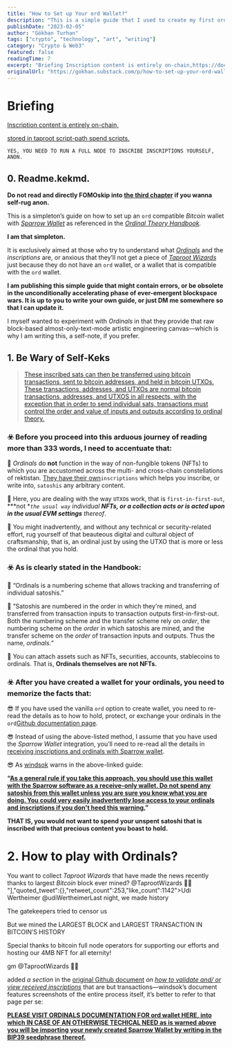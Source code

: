 ```yaml
---
title: "How to Set up Your ord Wallet?"
description: "This is a simple guide that I used to create my first ord wallet compatible wallet via Sparrow Wallet. If you are a technical person, you'll only need to read the Ordinal Theory Handbook."
publishDate: "2023-02-05"
author: "Gökhan Turhan"
tags: ["crypto", "technology", "art", "writing"]
category: "Crypto & Web3"
featured: false
readingTime: 7
excerpt: "Briefing Inscription content is entirely on-chain,https://docs.ordinals.com/inscriptions.html stored in taproot script-path spend scripts. YES, YOU NEED..."
originalUrl: "https://gokhan.substack.com/p/how-to-set-up-your-ord-wallet"
---
```


# Briefing

[Inscription content is entirely on-chain,](https://docs.ordinals.com/inscriptions.html)

[stored in taproot script-path spend scripts.](https://docs.ordinals.com/inscriptions.html)

`YES, YOU NEED TO RUN A FULL NODE TO INSCRIBE INSCRIPTIONS YOURSELF, ANON.`

## 0. Readme.kekmd.

**Do not read and directly FOMOskip into [the third chapter](https://gokhan.substack.com/i/101022954/how-to-easily-set-up-an-ord-wallet-compatible-sparrow-wallet) if you wanna self-rug anon.**

This is a simpleton’s guide on how to set up an `ord` compatible *Bitcoin* wallet with *[Sparrow Wallet](https://gist.github.com/windsok/5b53a1ced6ef3eddbde260337de28980)* as referenced in the *[Ordinal Theory Handbook](https://docs.ordinals.com/).*

**I am that simpleton.**

It is exclusively aimed at those who try to understand what *[Ordinals](https://discord.gg/ordinals)* and the *inscriptions* are, or anxious that they’ll not get a piece of *[Taproot Wizards](https://discord.gg/taprootwizards)* just because they do not have an `ord` wallet, or a wallet that is compatible with the `ord` wallet.

**I am publishing this simple guide that might contain errors, or be obsolete in the unconditionally accelerating phase of ever-emergent blockspace wars. It is up to you to write your own guide, or just DM me somewhere so that I can update it.**

I myself wanted to experiment with *Ordinals* in that they provide that raw block-based almost-only-text-mode artistic engineering canvas—which is why I am writing this, a self-note, if you prefer.

## 1. Be Wary of Self-Keks

>
> [These inscribed sats can then be transferred using bitcoin transactions, sent to bitcoin addresses, and held in bitcoin UTXOs. These transactions, addresses, and UTXOs are normal bitcoin transactions, addresses, and UTXOS in all respects, with the exception that in order to send individual sats, transactions must control the order and value of inputs and outputs according to ordinal theory.](https://docs.ordinals.com/inscriptions.html)
>

### ☣️ Before you proceed into this arduous journey of reading more than 333 words, I need to accentuate that:

🦍 *Ordinals* do **not** function in the way of non-fungible tokens (NFTs) to which you are accustomed across the multi- and cross-chain constellations of rektistan. [They have their own](https://docs.ordinals.com/inscriptions.html)`inscriptions` which helps you inscribe, or write into, `satoshis` any arbitrary content.

🦍 Here, you are dealing with the way `UTXO`s work, that is `first-in-first-out`, ***not ***`the usual way`* individual **NFTs, or a collection acts or is acted upon in the usual EVM settings** thereof*.

🦍 You might inadvertently, and without any technical or security-related effort, rug yourself of that beauteous digital and cultural object of craftsmanship, that is, an ordinal just by using the UTXO that is more or less the ordinal that you hold.

### ☣️ As is clearly stated in the Handbook:

🐸 “Ordinals is a numbering scheme that allows tracking and transferring of individual satoshis.”

🐸 ”Satoshis are numbered in the order in which they're mined, and transferred from transaction inputs to transaction outputs first-in-first-out. Both the numbering scheme and the transfer scheme rely on *order*, the numbering scheme on the *order* in which satoshis are mined, and the transfer scheme on the *order* of transaction inputs and outputs. Thus the name, *ordinals.”*

🐸 You can attach assets such as NFTs, securities, accounts, stablecoins to ordinals. That is, **Ordinals themselves are not NFTs.**

### ☣️ After you have created a wallet for your ordinals, you need to memorize the facts that:

😎 If you have used the vanilla `ord` option to create wallet, you need to re-read the details as to how to hold, protect, or exchange your ordinals in the `ord`[Github documentation page](https://github.com/casey/ord).

😎 Instead of using the above-listed method, I assume that you have used the *Sparrow Wallet* integration, you’ll need to re-read all the details in [receiving inscriptions and ordinals with Sparrow wallet](https://gist.github.com/windsok/5b53a1ced6ef3eddbde260337de28980).

😎 As [windsok](https://twitter.com/windsok) warns in the above-linked guide:

**“[As a general rule if you take this approach, you should use this wallet with the Sparrow software as a receive-only wallet. Do not spend any satoshis from this wallet unless you are sure you know what you are doing. You could very easily inadvertently lose access to your ordinals and inscriptions if you don't heed this warning.](https://gist.github.com/windsok/5b53a1ced6ef3eddbde260337de28980)”**

**THAT IS, you would not want to spend your unspent satoshi that is inscribed with that precious content you boast to hold.**

# 2. How to play with Ordinals?

You want to collect *Taproot Wizards* that have made the news recently thanks to largest *Bitcoin* block ever mined?
@TaprootWizards 🧙‍♂️ "],"quoted_tweet":{},"retweet_count":253,"like_count":1142">Udi Wertheimer @udiWertheimerLast night, we made history

The gatekeepers tried to censor us

But we mined the LARGEST BLOCK and LARGEST TRANSACTION IN BITCOIN’S HISTORY

Special thanks to bitcoin full node operators for supporting our efforts and hosting our 4MB NFT for all eternity!

gm @TaprootWizards 🧙‍♂️

<TwitterEmbed url="https://twitter.com/i/status/1621176136142045191" />

added *a section* in the [original Github document](https://gist.github.com/windsok/5b53a1ced6ef3eddbde260337de28980) *on [how to validate and/ or view received inscriptions](https://gist.github.com/windsok/5b53a1ced6ef3eddbde260337de28980#validating--viewing-received-inscriptions)* that are but transactions—windsok’s document features screenshots of the entire process itself, it’s better to refer to that page per se:

>

**[PLEASE VISIT ORDINALS DOCUMENTATION FOR ord wallet HERE, into which IN CASE OF AN OTHERWISE TECHICAL NEED as is warned above you will be importing your newly created Sparrow Wallet by writing in the BIP39 seedphrase thereof.](https://github.com/casey/ord)**